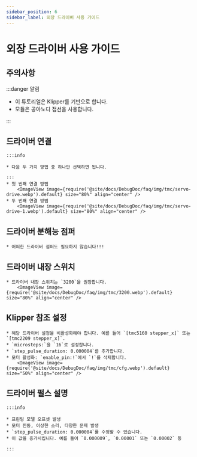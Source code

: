 ```yaml
---
sidebar_position: 6
sidebar_label: 외장 드라이버 사용 가이드
---
```


# 외장 드라이버 사용 가이드

## 주의사항

:::danger 알림

* 이 튜토리얼은 Klipper를 기반으로 합니다.
* 모듈은 공아노디 접선을 사용합니다.

:::


## 드라이버 연결
    :::info

    * 다음 두 가지 방법 중 하나만 선택하면 됩니다.

    :::
    * 첫 번째 연결 방법
        <ImageView image={require('@site/docs/DebugDoc/faq/img/tmc/servo-drive.webp').default} size="80%" align="center" />
    * 두 번째 연결 방법
        <ImageView image={require('@site/docs/DebugDoc/faq/img/tmc/servo-drive-1.webp').default} size="80%" align="center" />

## 드라이버 분해능 점퍼

    * 어떠한 드라이버 점퍼도 필요하지 않습니다!!!

## 드라이버 내장 스위치
    * 드라이버 내장 스위치는 `3200`을 권장합니다.
        <ImageView image={require('@site/docs/DebugDoc/faq/img/tmc/3200.webp').default} size="80%" align="center" />

## Klipper 참조 설정

    * 해당 드라이버 설정을 비활성화해야 합니다. 예를 들어 `[tmc5160 stepper_x]` 또는 `[tmc2209 stepper_x]`.
    * `microsteps:`을 `16`로 설정합니다.
    * `step_pulse_duration: 0.000004`를 추가합니다.
    * 모터 활성화: `enable_pin:!`에서 `!`를 삭제합니다.
        <ImageView image={require('@site/docs/DebugDoc/faq/img/tmc/cfg.webp').default} size="50%" align="center" />

## 드라이버 펄스 설명

    :::info

    * 프린팅 모델 오프셋 발생
    * 모터 진동, 이상한 소리, 다양한 문제 발생
    * `step_pulse_duration: 0.000004`를 수정할 수 있습니다.
    * 이 값을 증가시킵니다. 예를 들어 `0.000009`, `0.00001` 또는 `0.00002` 등

    :::
